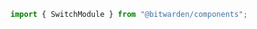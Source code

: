 

<Meta of={stories} />

```ts
import { SwitchModule } from "@bitwarden/components";
```

<Title />
<Description />

NOTE: The switch component will span 100% of the width of its container. These stories have a
container with a `max-width` of 600px

<Primary />
<Controls />

## Stories

### Default

<Canvas of={stories.Default} />

### Used with a from

<Canvas of={stories.WithForm} />

### With Long Label

<Canvas of={stories.WithLongLabel} />

### Disabled

<Canvas of={stories.Disabled} />

